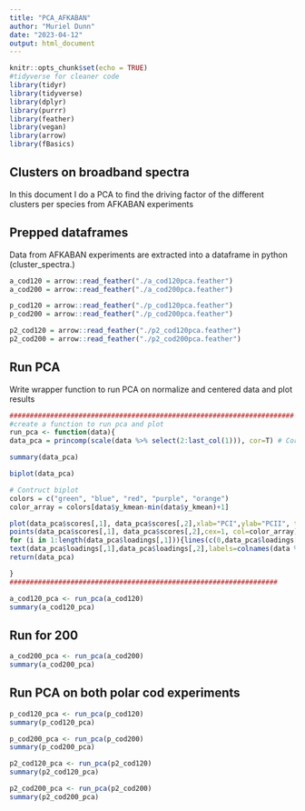 ---
title: "PCA_AFKABAN"
author: "Muriel Dunn"
date: "2023-04-12"
output: html_document
---

```{r setup, warning=FALSE, message=FALSE}
knitr::opts_chunk$set(echo = TRUE)
#tidyverse for cleaner code
library(tidyr)
library(tidyverse)
library(dplyr)
library(purrr)
library(feather)
library(vegan)
library(arrow)
library(fBasics)
```

## Clusters on broadband spectra
In this document I do a PCA to find the driving factor of the different clusters per species from AFKABAN experiments

## Prepped dataframes

Data from AFKABAN experiments are extracted into a dataframe in python (cluster_spectra.)

```{r data, warning=FALSE, message=FALSE}
a_cod120 = arrow::read_feather("./a_cod120pca.feather")
a_cod200 = arrow::read_feather("./a_cod200pca.feather")

p_cod120 = arrow::read_feather("./p_cod120pca.feather")
p_cod200 = arrow::read_feather("./p_cod200pca.feather")

p2_cod120 = arrow::read_feather("./p2_cod120pca.feather")
p2_cod200 = arrow::read_feather("./p2_cod200pca.feather")
```

## Run PCA

Write wrapper function to run PCA on normalize and centered data and plot results

```{r run_pca, warning=FALSE, message=FALSE}
######################################################################
#create a function to run pca and plot
run_pca <- function(data){
data_pca = princomp(scale(data %>% select(2:last_col(1))), cor=T) # Cor standardizes data

summary(data_pca)

biplot(data_pca)

# Contruct biplot
colors = c("green", "blue", "red", "purple", "orange")
color_array = colors[data$y_kmean-min(data$y_kmean)+1]

plot(data_pca$scores[,1], data_pca$scores[,2],xlab="PCI",ylab="PCII", type="n") 
points(data_pca$scores[,1], data_pca$scores[,2],cex=1, col=color_array)# add color for different clusters
for (i in 1:length(data_pca$loadings[,1])){lines(c(0,data_pca$loadings[i,1]),c(0,data_pca$loadings[i,2]))}
text(data_pca$loadings[,1],data_pca$loadings[,2],labels=colnames(data %>% select(2:last_col(1))),cex=1.5,col="black")
return(data_pca)

}
##################################################################
```

```{r pca_acod, warning=FALSE, message=FALSE}
a_cod120_pca <- run_pca(a_cod120) 
summary(a_cod120_pca)
```

## Run for 200

```{r pca_200, warning=FALSE, message=FALSE}
a_cod200_pca <- run_pca(a_cod200) 
summary(a_cod200_pca)
```
## Run PCA on both polar cod experiments
```{r p_pca_120, warning=FALSE, message=FALSE}
p_cod120_pca <- run_pca(p_cod120) 
summary(p_cod120_pca)
```

```{r p_pca_200, warning=FALSE, message=FALSE}
p_cod200_pca <- run_pca(p_cod200) 
summary(p_cod200_pca)
```
```{r p2_pca_120, warning=FALSE, message=FALSE}
p2_cod120_pca <- run_pca(p2_cod120) 
summary(p2_cod120_pca)
```

```{r p2_pca_200, warning=FALSE, message=FALSE}
p2_cod200_pca <- run_pca(p2_cod200) 
summary(p2_cod200_pca)
``````